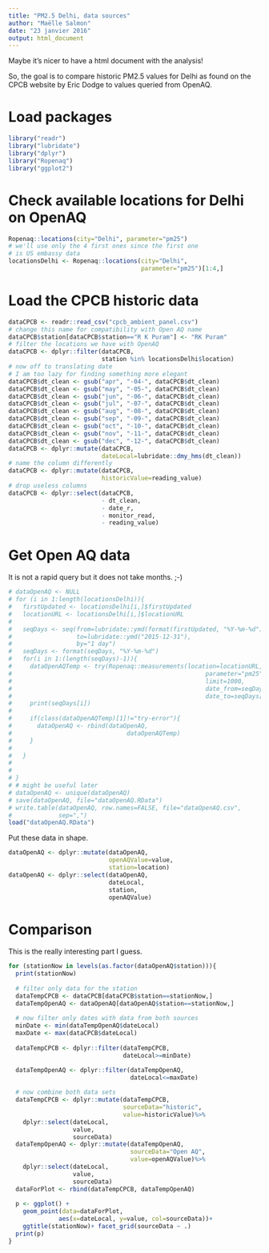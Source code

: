 ```yaml
---
title: "PM2.5 Delhi, data sources"
author: "Maëlle Salmon"
date: "23 janvier 2016"
output: html_document
---
```


Maybe it's nicer to have a html document with the analysis!

So, the goal is to compare historic PM2.5 values for Delhi as found on the CPCB website by Eric Dodge to values queried from OpenAQ.

# Load packages

```r
library("readr")
library("lubridate")
library("dplyr")
library("Ropenaq")
library("ggplot2")
```

# Check available locations for Delhi on OpenAQ

```r
Ropenaq::locations(city="Delhi", parameter="pm25")
# we'll use only the 4 first ones since the first one
# is US embassy data
locationsDelhi <- Ropenaq::locations(city="Delhi", 
                                     parameter="pm25")[1:4,]
```

# Load the CPCB historic data

```r
dataCPCB <- readr::read_csv("cpcb_ambient_panel.csv")
# change this name for compatibility with Open AQ name
dataCPCB$station[dataCPCB$station=="R K Puram"] <- "RK Puram"
# filter the locations we have with OpenAQ
dataCPCB <- dplyr::filter(dataCPCB,
                          station %in% locationsDelhi$location)
# now off to translating date
# I am too lazy for finding something more elegant
dataCPCB$dt_clean <- gsub("apr", "-04-", dataCPCB$dt_clean)
dataCPCB$dt_clean <- gsub("may", "-05-", dataCPCB$dt_clean)
dataCPCB$dt_clean <- gsub("jun", "-06-", dataCPCB$dt_clean)
dataCPCB$dt_clean <- gsub("jul", "-07-", dataCPCB$dt_clean)
dataCPCB$dt_clean <- gsub("aug", "-08-", dataCPCB$dt_clean)
dataCPCB$dt_clean <- gsub("sep", "-09-", dataCPCB$dt_clean)
dataCPCB$dt_clean <- gsub("oct", "-10-", dataCPCB$dt_clean)
dataCPCB$dt_clean <- gsub("nov", "-11-", dataCPCB$dt_clean)
dataCPCB$dt_clean <- gsub("dec", "-12-", dataCPCB$dt_clean)
dataCPCB <- dplyr::mutate(dataCPCB,
                          dateLocal=lubridate::dmy_hms(dt_clean))
# name the column differently
dataCPCB <- dplyr::mutate(dataCPCB,
                          historicValue=reading_value)
# drop useless columns
dataCPCB <- dplyr::select(dataCPCB,
                          - dt_clean,
                          - date_r,
                          - monitor_read,
                          - reading_value)
```

# Get Open AQ data

It is not a rapid query but it does not take months. ;-)

```r
# dataOpenAQ <- NULL
# for (i in 1:length(locationsDelhi)){
#   firstUpdated <- locationsDelhi[i,]$firstUpdated
#   locationURL <- locationsDelhi[i,]$locationURL
#   
#   seqDays <- seq(from=lubridate::ymd(format(firstUpdated, "%Y-%m-%d")),
#                  to=lubridate::ymd("2015-12-31"),
#                  by="1 day")
#   seqDays <- format(seqDays, "%Y-%m-%d")
#   for(i in 1:(length(seqDays)-1)){
#     dataOpenAQTemp <- try(Ropenaq::measurements(location=locationURL,
#                                                      parameter="pm25",
#                                                      limit=1000,
#                                                      date_from=seqDays[i],
#                                                      date_to=seqDays[i+1]), silent=TRUE)
#     print(seqDays[i])
#     
#     if(class(dataOpenAQTemp)[1]!="try-error"){
#       dataOpenAQ <- rbind(dataOpenAQ,
#                                dataOpenAQTemp)
#     }
#     
#   }
#   
# 
# }
# # might be useful later
# dataOpenAQ <- unique(dataOpenAQ)
# save(dataOpenAQ, file="dataOpenAQ.RData")
# write.table(dataOpenAQ, row.names=FALSE, file="dataOpenAQ.csv",
#             sep=",")
load("dataOpenAQ.RData")
```

Put these data in shape.

```r
dataOpenAQ <- dplyr::mutate(dataOpenAQ,
                            openAQValue=value,
                            station=location)
dataOpenAQ <- dplyr::select(dataOpenAQ,
                            dateLocal,
                            station,
                            openAQValue)
```

# Comparison

This is the really interesting part I guess.

```r
for (stationNow in levels(as.factor(dataOpenAQ$station))){
  print(stationNow)
  
  # filter only data for the station
  dataTempCPCB <- dataCPCB[dataCPCB$station==stationNow,]
  dataTempOpenAQ <- dataOpenAQ[dataOpenAQ$station==stationNow,]
  
  # now filter only dates with data from both sources
  minDate <- min(dataTempOpenAQ$dateLocal)
  maxDate <- max(dataCPCB$dateLocal)
  
  dataTempCPCB <- dplyr::filter(dataTempCPCB,
                                dateLocal>=minDate)

  dataTempOpenAQ <- dplyr::filter(dataTempOpenAQ,
                                  dateLocal<=maxDate)
  
  # now combine both data sets
  dataTempCPCB <- dplyr::mutate(dataTempCPCB,
                                sourceData="historic",
                                value=historicValue)%>%
    dplyr::select(dateLocal,
                  value,
                  sourceData)
  dataTempOpenAQ <- dplyr::mutate(dataTempOpenAQ,
                                  sourceData="Open AQ",
                                  value=openAQValue)%>%
    dplyr::select(dateLocal,
                  value,
                  sourceData)
  dataForPlot <- rbind(dataTempCPCB, dataTempOpenAQ)
  
  p <- ggplot() + 
    geom_point(data=dataForPlot,
              aes(x=dateLocal, y=value, col=sourceData))+ 
    ggtitle(stationNow)+ facet_grid(sourceData ~ .)
  print(p)
}


```